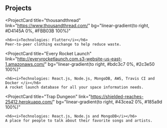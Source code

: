 ## Projects

<ProjectCard
    title="thousandthread"
    link="https://www.thousandthread.com/"
    bg="linear-gradient(to right, #D4145A 0%, #FBB03B 100%)"
>
    <h6><i>Technologies: Flutter</i></h6>
    Peer-to-peer clothing exchange to help reduce waste.
</ProjectCard>

<ProjectCard 
    title="Every Rocket Launch" 
    link="http://everyrocketlaunch.com.s3-website-us-east-1.amazonaws.com/"
    bg="linear-gradient(to right, #bdc3c7 0%, #2c3e50 100%)"
>
    <h6><i>Technologies: React.js, Node.js, MongoDB, AWS, Travis CI and Docker </i></h6>
    A rocket launch database for all your space information needs.
</ProjectCard>

<ProjectCard
    title="Trap Dungeon"
    link="https://shielded-reaches-25412.herokuapp.com/"
    bg="linear-gradient(to right, #43cea2 0%, #185a9d 100%)"
>
    <h6><i>Technologies: React.js, Node.js and MongoDB</i></h6>
    A place for people to talk about their favorite songs and artists.
</ProjectCard>


